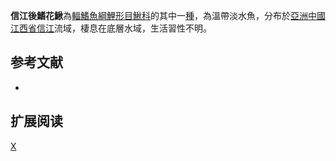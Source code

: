 {{Speciesbox 
| taxon = Niwaella xinjiangensis
| status = NE
| status_system = IUCN3.1
| authority =  Chen & Chen, 2005
| synonyms = 
}}
'''信江後鰭花鰍'''為[[輻鰭魚綱|輻鰭魚綱]][[鯉形目|鯉形目]][[鰍科|鰍科]]的其中一[[種|種]]，為溫帶淡水魚，分布於[[亞洲|亞洲]][[中國|中國]][[江西省|江西省]][[信江|信江]]流域，棲息在底層水域，生活習性不明。

==参考文献==
{{refbegin}}
*{{FishBase_species|genus=Niwaella|species=xinjiangensis|year=2014|month=2}}
{{refend}}

== 扩展阅读 ==
{{refbegin}}
{{wikispecies-inline|Niwaella xinjiangensis|信江後鰭花鰍}}
{{refend}}
{{Taxonbar|from=Q6417581}}

[[Category:後鰭花鰍屬|X]]


{{魚類小作品}}